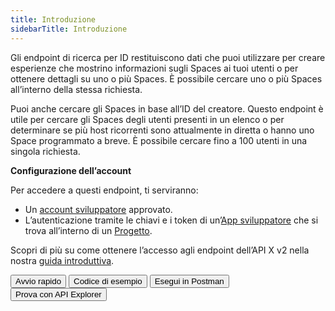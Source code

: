 ```yaml
---
title: Introduzione
sidebarTitle: Introduzione
---
```



Gli endpoint di ricerca per ID restituiscono dati che puoi utilizzare per creare esperienze che mostrino informazioni sugli Spaces ai tuoi utenti o per ottenere dettagli su uno o più Spaces. È possibile cercare uno o più Spaces all’interno della stessa richiesta.

Puoi anche cercare gli Spaces in base all’ID del creatore. Questo endpoint è utile per cercare gli Spaces degli utenti presenti in un elenco o per determinare se più host ricorrenti sono attualmente in diretta o hanno uno Space programmato a breve. È possibile cercare fino a 100 utenti in una singola richiesta.

**Configurazione dell’account**

Per accedere a questi endpoint, ti serviranno:

- Un [account sviluppatore](https://developer.x.com/en/portal/petition/essential/basic-info) approvato.
- L’autenticazione tramite le chiavi e i token di un’[App sviluppatore](/it/resources/fundamentals/developer-apps) che si trova all’interno di un [Progetto](/it/resources/fundamentals/projects).

Scopri di più su come ottenere l’accesso agli endpoint dell’API X v2 nella nostra [guida introduttiva](/it/x-api/getting-started/getting-access).

<div className="flex space-x-2">
  <Button href="https://developer.x.com/x-api/spaces/spaces-lookup.html">
    Avvio rapido
  </Button>

  <Button href="https://github.com/xdevplatform/Twitter-API-v2-sample-code">
    Codice di esempio
  </Button>

  <Button href="https://app.getpostman.com/run-collection/9956214-784efcda-ed4c-4491-a4c0-a26470a67400">
    Esegui in Postman
  </Button>

  <Button href="https://developer.x.com/apitools/api?endpoint=/2/spaces&method=get">
    Prova con API Explorer
  </Button>
</div>
